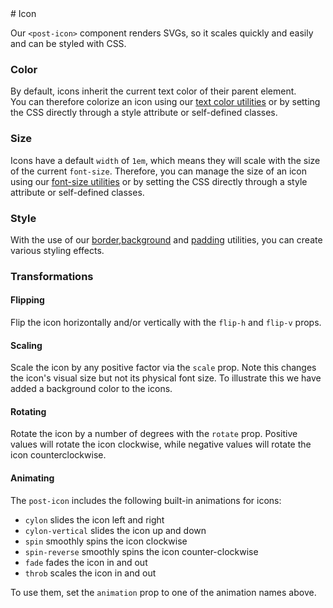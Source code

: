 
<Meta of={IconStories} />

<div className="docs-title">
  # Icon

  <link-design of={JSON.stringify(IconStories)}></link-design>
</div>

<div className="lead">
  Our <code>&lt;post-icon&gt;</code> component renders SVGs, so it scales quickly and easily and can
  be styled with CSS.
</div>

<Canvas sourceState="shown" of={IconStories.Default} />
<Controls of={IconStories.Default} />

### Color

By default, icons inherit the current text color of their parent element.<br/>
You can therefore colorize an icon using our [text color utilities](/?path=/docs/c55681df-4d21-469d-a5b3-c67686e7c104--docs)
or by setting the CSS directly through a style attribute or self-defined classes.

<Canvas of={IconStories.Color} sourceState="shown" />

### Size

Icons have a default `width` of `1em`, which means they will scale with the size of the current `font-size`.
Therefore, you can manage the size of an icon using our [font-size utilities](/?path=/docs/c55681df-4d21-469d-a5b3-c67686e7c104--docs)
or by setting the CSS directly through a style attribute or self-defined classes.

<Canvas of={IconStories.Size} sourceState="shown" />

### Style

With the use of our [border](#TODO),[background](/?path=/docs/60852fac-a861-4415-8276-bd38d68653bb--docs)
and [padding](#TODO) utilities, you can create various styling effects.

<Canvas of={IconStories.Style} sourceState="shown" />

### Transformations

#### Flipping

Flip the icon horizontally and/or vertically with the `flip-h` and `flip-v` props.

<Canvas of={IconStories.Flip} sourceState="shown" />

#### Scaling

Scale the icon by any positive factor via the `scale` prop. Note this changes the icon's visual size but not its physical font size. To illustrate this we have added a background color to the icons.

<Canvas of={IconStories.Scale} sourceState="shown" />

#### Rotating

Rotate the icon by a number of degrees with the `rotate` prop. Positive values will rotate the icon clockwise, while negative values will rotate the icon counterclockwise.

<Canvas of={IconStories.Rotate} sourceState="shown" />

#### Animating

The `post-icon` includes the following built-in animations for icons:

- `cylon` slides the icon left and right
- `cylon-vertical` slides the icon up and down
- `spin` smoothly spins the icon clockwise
- `spin-reverse` smoothly spins the icon counter-clockwise
- `fade` fades the icon in and out
- `throb` scales the icon in and out

To use them, set the `animation` prop to one of the animation names above.

<Canvas of={IconStories.Animate} sourceState="shown" />
